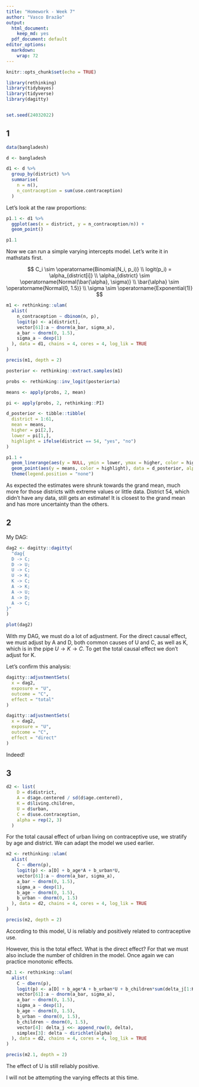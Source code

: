 ```yaml
---
title: "Homework - Week 7"
author: "Vasco Brazão"
output:
  html_document:
    keep_md: yes
  pdf_document: default
editor_options:
  markdown:
    wrap: 72
---
```


```r
knitr::opts_chunk$set(echo = TRUE)
```

```r
library(rethinking)
library(tidybayes)
library(tidyverse)
library(dagitty)


set.seed(24032022)
```

## 1

```r
data(bangladesh)

d <- bangladesh

d1 <- d %>% 
  group_by(district) %>% 
  summarise(
    n = n(),
    n_contraception = sum(use.contraception)
  )
```

Let's look at the raw proportions:

```r
p1.1 <- d1 %>% 
  ggplot(aes(x = district, y = n_contraception/n)) +
  geom_point()

p1.1
```

Now we can run a simple varying intercepts model. Let's write it in mathstats first.

$$
C_i \sim \operatorname{Binomial(N_i, p_i)} \\
logit(p_i) = \alpha_{district[i]} \\ 
\alpha_{district} \sim \operatorname{Normal(\bar{\alpha}, \sigma)} \\
\bar{\alpha} \sim \operatorname{Normal(0, 1.5)} \\
\sigma \sim \operatorname{Exponential(1)}
$$

```r
m1 <- rethinking::ulam(
  alist(
    n_contraception ~ dbinom(n, p),
    logit(p) <- a[district],
    vector[61]:a ~ dnorm(a_bar, sigma_a),
    a_bar ~ dnorm(0, 1.5),
    sigma_a ~ dexp(1)
  ), data = d1, chains = 4, cores = 4, log_lik = TRUE
)

precis(m1, depth = 2)
```

```r
posterior <- rethinking::extract.samples(m1)

probs <- rethinking::inv_logit(posterior$a)

means <- apply(probs, 2, mean)

pi <- apply(probs, 2, rethinking::PI)

d_posterior <- tibble::tibble(
  district = 1:61,
  mean = means,
  higher = pi[2,],
  lower = pi[1,],
  highlight = ifelse(district == 54, "yes", "no")
)

p1.1 +
  geom_linerange(aes(y = NULL, ymin = lower, ymax = higher, color = highlight), data = d_posterior, alpha = .5, size = 1.25) +
  geom_point(aes(y = means, color = highlight), data = d_posterior, alpha = .5, size = 2) +
  theme(legend.position = "none")
```

As expected the estimates were shrunk towards the grand mean, much more for those districts with extreme values or little data. District 54, which didn't have any data, still gets an estimate! It is closest to the grand mean and has more uncertainty than the others.

## 2

My DAG:

```r
dag2 <- dagitty::dagitty(
  "dag{
  D -> C;
  D -> U;
  U -> C;
  U -> K;
  K -> C;
  A -> K;
  A -> U;
  A -> D;
  A -> C;
}"
)

plot(dag2)
```

With my DAG, we must do a lot of adjustment. For the direct causal effect, we must adjust by A and D, both common causes of U and C, as well as K, which is in the pipe $U \rightarrow K \rightarrow C$. To get the total causal effect we don't adjust for K.

Let's confirm this analysis:

```r
dagitty::adjustmentSets(
  x = dag2,
  exposure = "U",
  outcome = "C",
  effect = "total"
)

dagitty::adjustmentSets(
  x = dag2,
  exposure = "U",
  outcome = "C",
  effect = "direct"
)
```

Indeed!


## 3

```r
d2 <- list(
    D = d$district,
    A = d$age.centered / sd(d$age.centered),
    K = d$living.children,
    U = d$urban,
    C = d$use.contraception,
    alpha = rep(2, 3)
  )
```


For the total causal effect of urban living on contraceptive use, we stratify by age and district. We can adapt the model we used earlier.


```r
m2 <- rethinking::ulam(
  alist(
    C ~ dbern(p),
    logit(p) <- a[D] + b_age*A + b_urban*U,
    vector[61]:a ~ dnorm(a_bar, sigma_a),
    a_bar ~ dnorm(0, 1.5),
    sigma_a ~ dexp(1),
    b_age ~ dnorm(0, 1.5),
    b_urban ~ dnorm(0, 1.5)
  ), data = d2, chains = 4, cores = 4, log_lik = TRUE
)

precis(m2, depth = 2)
```

According to this model, U is reliably and positively related to contraceptive use. 

However, this is the total effect. What is the direct effect? For that we must also include the number of children in the model. Once again we can practice monotonic effects.

```r
m2.1 <- rethinking::ulam(
  alist(
    C ~ dbern(p),
    logit(p) <- a[D] + b_age*A + b_urban*U + b_children*sum(delta_j[1:K]),
    vector[61]:a ~ dnorm(a_bar, sigma_a),
    a_bar ~ dnorm(0, 1.5),
    sigma_a ~ dexp(1),
    b_age ~ dnorm(0, 1.5),
    b_urban ~ dnorm(0, 1.5),
    b_children ~ dnorm(0, 1.5),
    vector[4]: delta_j <<- append_row(0, delta),
    simplex[3]: delta ~ dirichlet(alpha)
  ), data = d2, chains = 4, cores = 4, log_lik = TRUE
)

precis(m2.1, depth = 2)
```

The effect of U is still reliably positive.

I will not be attempting the varying effects at this time.